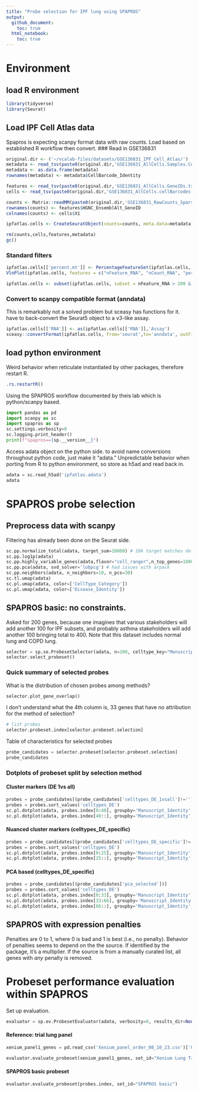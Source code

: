 ```yaml
---
title: "Probe selection for IPF lung using SPAPROS"
output:
  github_document:
    toc: true
  html_notebook:
    toc: true
--- 
```


# Environment

## load R environment
```r
library(tidyverse)
library(Seurat)
```

## Load IPF Cell Atlas data
Spapros is expecting scanpy format data with raw counts. Load based on established R workflow then convert.
### Read in GSE136831
```r
original.dir <- ('~/vcalab-files/datasets/GSE136831_IPF_Cell_Atlas/')
metadata <- read_tsv(paste0(original.dir,'GSE136831_AllCells.Samples.CellType.MetadataTable.txt.gz'))
metadata <- as.data.frame(metadata)
rownames(metadata) <- metadata$CellBarcode_Identity

features <- read_tsv(paste0(original.dir,'GSE136831_AllCells.GeneIDs.txt.gz'))
cells <- read_tsv(paste0(original.dir,'GSE136831_AllCells.cellBarcodes.txt.gz'), col_names = F)

counts <- Matrix::readMM(paste0(original.dir,'GSE136831_RawCounts_Sparse.mtx.gz'))
rownames(counts) <- features$HGNC_EnsemblAlt_GeneID
colnames(counts) <- cells$X1
```
```r
ipfatlas.cells <- CreateSeuratObject(counts=counts, meta.data=metadata)
```
```r
rm(counts,cells,features,metadata)
gc()
```
### Standard filters
```r
ipfatlas.cells[['percent.mt']] <- PercentageFeatureSet(ipfatlas.cells, pattern='^MT-')
VlnPlot(ipfatlas.cells, features = c("nFeature_RNA", "nCount_RNA", "percent.mt"), ncol = 3, pt.size = 0)
```
```r
ipfatlas.cells <- subset(ipfatlas.cells, subset = nFeature_RNA > 200 & nFeature_RNA < 5000 & percent.mt < 10)
```
### Convert to scanpy compatible format (anndata)
This is remarkably not a solved problem but sceasy has functions for it. have to back-convert the Seurat5 object to a v3-like assay.
```r
ipfatlas.cells[['RNA']] <- as(ipfatlas.cells[['RNA']],'Assay')
sceasy::convertFormat(ipfatlas.cells, from='seurat',to='anndata', outFile = 'ipfatlas.adata')
```



## load python environment
Weird behavior when reticulate instantiated by other packages, therefore restart R.
```r
.rs.restartR()
```
Using the SPAPROS workflow documented by theis lab which is python/scanpy based.
```python
import pandas as pd
import scanpy as sc
import spapros as sp
sc.settings.verbosity=0
sc.logging.print_header()
print(f"spapros=={sp.__version__}")
```
Access adata object on the python side. to avoid name conversions throughout python code, just make it "adata." Unpredictable behavior when porting from R to python environment, so store as h5ad and read back in.
```python
adata = sc.read_h5ad('ipfatlas.adata')
adata
```
# SPAPROS probe selection
## Preprocess data with scanpy
Filtering has already been done on the Seurat side.
```python
sc.pp.normalize_total(adata, target_sum=10000) # 10k target matches default Seurat scale factor
sc.pp.log1p(adata)
sc.pp.highly_variable_genes(adata,flavor="cell_ranger",n_top_genes=1000)
sc.pp.pca(adata, svd_solver='lobpcg') # had issues with arpack
sc.pp.neighbors(adata, n_neighbors=10, n_pcs=30)
sc.tl.umap(adata)
sc.pl.umap(adata, color=['CellType_Category'])
sc.pl.umap(adata, color=['Disease_Identity'])
```
## SPAPROS basic: no constraints.
Asked for 200 genes, because one imagines that various stakeholders will add another 100 for IPF subsets, and probably asthma stakeholders will add another 100 bringing total to 400. Note that this dataset includes normal lung and COPD lung. 
```python
selector = sp.se.ProbesetSelector(adata, n=200, celltype_key="Manuscript_Identity", verbosity=0, save_dir=None)
selector.select_probeset()
```
### Quick summary of selected probes
What is the distribution of chosen probes among methods?
```python
selector.plot_gene_overlap()
```
I don't understand what the 4th column is, 33 genes that have no attribution for the method of selection? 
```python
# list probes
selector.probeset.index[selector.probeset.selection]
```
Table of characteristics for selected probes
```python
probe_candidates = selector.probeset[selector.probeset.selection]
probe_candidates
```
### Dotplots of probeset split by selection method
#### Cluster markers (DE 1vs all)
```python
probes = probe_candidates[(probe_candidates['celltypes_DE_1vsall']!='')]
probes = probes.sort_values('celltypes_DE')
sc.pl.dotplot(adata, probes.index[0:40], groupby='Manuscript_Identity', dendrogram=False)
sc.pl.dotplot(adata, probes.index[40::], groupby='Manuscript_Identity', dendrogram=False)
```
#### Nuanced cluster markers (celltypes_DE_specific)
```python
probes = probe_candidates[(probe_candidates['celltypes_DE_specific']!='')]
probes = probes.sort_values('celltypes_DE')
sc.pl.dotplot(adata, probes.index[0:25], groupby='Manuscript_Identity', dendrogram=False)
sc.pl.dotplot(adata, probes.index[25::], groupby='Manuscript_Identity', dendrogram=False)
```
#### PCA based (celltypes_DE_specific)
```python
probes = probe_candidates[(probe_candidates['pca_selected'])]
probes = probes.sort_values('celltypes_DE')
sc.pl.dotplot(adata, probes.index[0:33], groupby='Manuscript_Identity', dendrogram=False)
sc.pl.dotplot(adata, probes.index[33:66], groupby='Manuscript_Identity', dendrogram=False)
sc.pl.dotplot(adata, probes.index[66::], groupby='Manuscript_Identity', dendrogram=False)
```
## SPAPROS with expression penalties
Penalties are 0 to 1, where 0 is bad and 1 is best (i.e., no penalty). Behavior of penalties seems to depend on the the source. If identified by the package, it's a multiplier. If the source is from a manually curated list, all genes with *any* penalty is removed.



# Probeset performance evaluation within SPAPROS
Set up evaluation.
```python
evaluator = sp.ev.ProbesetEvaluator(adata, verbosity=0, results_dir=None)
```

#### Reference: trial lung panel
```python
xenium_panel1_genes = pd.read_csv('Xenium_panel_order_08_10_23.csv')['Gene']
```
```python
evaluator.evaluate_probeset(xenium_panel1_genes, set_id="Xenium Lung Trial")
```
#### SPAPROS basic probeset
```python
evaluator.evaluate_probeset(probes.index, set_id="SPAPROS basic")
```


